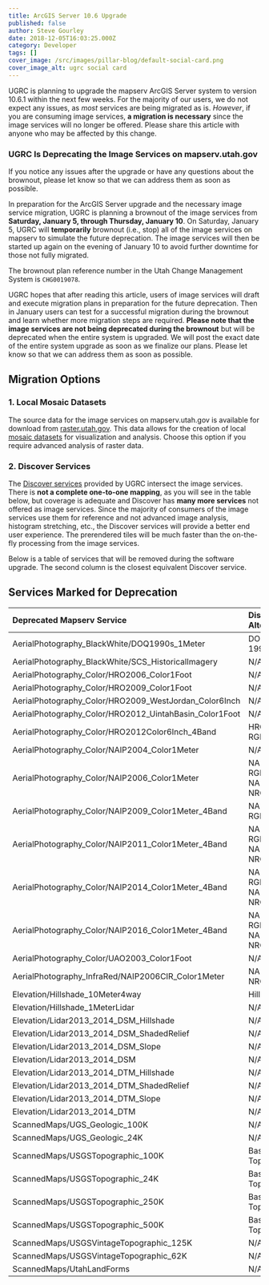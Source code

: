 ```yaml
---
title: ArcGIS Server 10.6 Upgrade
published: false
author: Steve Gourley
date: 2018-12-05T16:03:25.000Z
category: Developer
tags: []
cover_image: /src/images/pillar-blog/default-social-card.png
cover_image_alt: ugrc social card
---
```



UGRC is planning to upgrade the mapserv ArcGIS Server system to version 10.6.1 within the next few weeks. For the majority of our users, we do not expect any issues, as _most_ services are being migrated as is. _However_, if you are consuming image services, **a migration is necessary** since the image services will no longer be offered. Please share this article with anyone who may be affected by this change.

### UGRC Is Deprecating the Image Services on mapserv.utah.gov

If you notice any issues after the upgrade or have any questions about the brownout, please let <Contacts inline subject={frontmatter.title} contactKey="change_manager" /> know so that we can address them as soon as possible.

In preparation for the ArcGIS Server upgrade and the necessary image service migration, UGRC is planning a brownout of the image services from **Saturday, January 5, through Thursday, January 10**. On Saturday, January 5, UGRC will **temporarily** brownout (i.e., stop) all of the image services on mapserv to simulate the future deprecation. The image services will then be started up again on the evening of January 10 to avoid further downtime for those not fully migrated.

The brownout plan reference number in the Utah Change Management System is `CHG0019078`.

UGRC hopes that after reading this article, users of image services will draft and execute migration plans in preparation for the future deprecation. Then in January users can test for a successful migration during the brownout and learn whether more migration steps are required. **Please note that the image services are not being deprecated during the brownout** but will be deprecated when the entire system is upgraded. We will post the exact date of the entire system upgrade as soon as we finalize our plans. Please let <Contacts inline subject={frontmatter.title} contactKey="change_manager" /> know so that we can address them as soon as possible.

## Migration Options

### 1. Local Mosaic Datasets

The source data for the image services on mapserv.utah.gov is available for download from [raster.utah.gov](https://raster.utah.gov/). This data allows for the creation of local [mosaic datasets](https://desktop.arcgis.com/en/arcmap/latest/manage-data/raster-and-images/what-is-a-mosaic-dataset.htm) for visualization and analysis. Choose this option if you require advanced analysis of raster data.

### 2. Discover Services

The [Discover services](/discover) provided by UGRC intersect the image services. There is **not a complete one-to-one mapping**, as you will see in the table below, but coverage is adequate and Discover has **many more services** not offered as image services. Since the majority of consumers of the image services use them for reference and not advanced image analysis, histogram stretching, etc., the Discover services will provide a better end user experience. The prerendered tiles will be much faster than the on-the-fly processing from the image services.

Below is a table of services that will be removed during the software upgrade. The second column is the closest equivalent Discover service.

## Services Marked for Deprecation

| Deprecated Mapserv Service                             | Discover Alternative          |
| :----------------------------------------------------- | :---------------------------- |
| AerialPhotography_BlackWhite/DOQ1990s_1Meter           | DOQ 1990s BW                  |
| AerialPhotography_BlackWhite/SCS_HistoricalImagery     | N/A                           |
| AerialPhotography_Color/HRO2006_Color1Foot             | N/A                           |
| AerialPhotography_Color/HRO2009_Color1Foot             | N/A                           |
| AerialPhotography_Color/HRO2009_WestJordan_Color6Inch  | N/A                           |
| AerialPhotography_Color/HRO2012_UintahBasin_Color1Foot | N/A                           |
| AerialPhotography_Color/HRO2012Color6Inch_4Band        | HRO 2012 RGB                  |
| AerialPhotography_Color/NAIP2004_Color1Meter           | N/A                           |
| AerialPhotography_Color/NAIP2006_Color1Meter           | NAIP 2006 RGB & NAIP 2006 NRG |
| AerialPhotography_Color/NAIP2009_Color1Meter_4Band     | NAIP 2009 RGB                 |
| AerialPhotography_Color/NAIP2011_Color1Meter_4Band     | NAIP 2011 RGB & NAIP 2011 NRG |
| AerialPhotography_Color/NAIP2014_Color1Meter_4Band     | NAIP 2014 RGB & NAIP 2014 NRG |
| AerialPhotography_Color/NAIP2016_Color1Meter_4Band     | NAIP 2016 RGB & NAIP 2016 NRG |
| AerialPhotography_Color/UAO2003_Color1Foot             | N/A                           |
| AerialPhotography_InfraRed/NAIP2006CIR_Color1Meter     | NAIP 2006 NRG                 |
| Elevation/Hillshade_10Meter4way                        | Hillshade                     |
| Elevation/Hillshade_1MeterLidar                        | N/A                           |
| Elevation/Lidar2013_2014_DSM_Hillshade                 | N/A                           |
| Elevation/Lidar2013_2014_DSM_ShadedRelief              | N/A                           |
| Elevation/Lidar2013_2014_DSM_Slope                     | N/A                           |
| Elevation/Lidar2013_2014_DSM                           | N/A                           |
| Elevation/Lidar2013_2014_DTM_Hillshade                 | N/A                           |
| Elevation/Lidar2013_2014_DTM_ShadedRelief              | N/A                           |
| Elevation/Lidar2013_2014_DTM_Slope                     | N/A                           |
| Elevation/Lidar2013_2014_DTM                           | N/A                           |
| ScannedMaps/UGS_Geologic_100K                          | N/A                           |
| ScannedMaps/UGS_Geologic_24K                           | N/A                           |
| ScannedMaps/USGSTopographic_100K                       | Basemap-Topo                  |
| ScannedMaps/USGSTopographic_24K                        | Basemap-Topo                  |
| ScannedMaps/USGSTopographic_250K                       | Basemap-Topo                  |
| ScannedMaps/USGSTopographic_500K                       | Basemap-Topo                  |
| ScannedMaps/USGSVintageTopographic_125K                | N/A                           |
| ScannedMaps/USGSVintageTopographic_62K                 | N/A                           |
| ScannedMaps/UtahLandForms                              | N/A                           |
